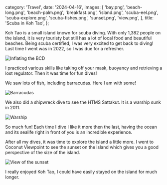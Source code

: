   category: 'Travel',
  date: '2024-04-16',
  images: [
    'bay.png',
    'beach-long.png',
    'beach-palm.png',
    'breakfast.png',
    'island.png',
    'scuba-eel.png',
    'scuba-explore.png',
    'scuba-fishes.png',
    'sunset.png',
    'view.png',
  ],
  title: 'Scuba in Koh Tao',
};

Koh Tao is a small island known for scuba diving. With only 1,382 people on the island, it is very touristy but still has a lot of local food and beautiful beaches.
Being scuba certified, I was very excited to get back to diving! Last time I went was in 2022, so I was due for a refresher.

![Inflating the BCD](/koh-tao/scuba-bcd.png 'Inflating the BCD')

I practiced various skills like taking off your mask, buoyancy and retrieving a lost regulator. Then it was time for fun dives!

We saw lots of fish, including barracudas. Here I am with some!

![Barracudas](/koh-tao/scuba-barracuda.png 'Barracudas')

We also did a shipwreck dive to see the HTMS Sattakut. It is a warship sunk in 2011.

![Warship](/koh-tao/scuba-ship-wreck.png 'Warship')

So much fun! Each time I dive I like it more then the last, having the ocean and its sealife right in front of you is an incredible experience.

After all my dives, it was time to explore the island a little more. I went to Coconut Viewpoint to see the sunset on the island which gives you a good perspective of the size of the island.

![View of the sunset](/koh-tao/sunset-view.png 'View of the sunset')

I really enjoyed Koh Tao, I could have easily stayed on the island for much longer.
